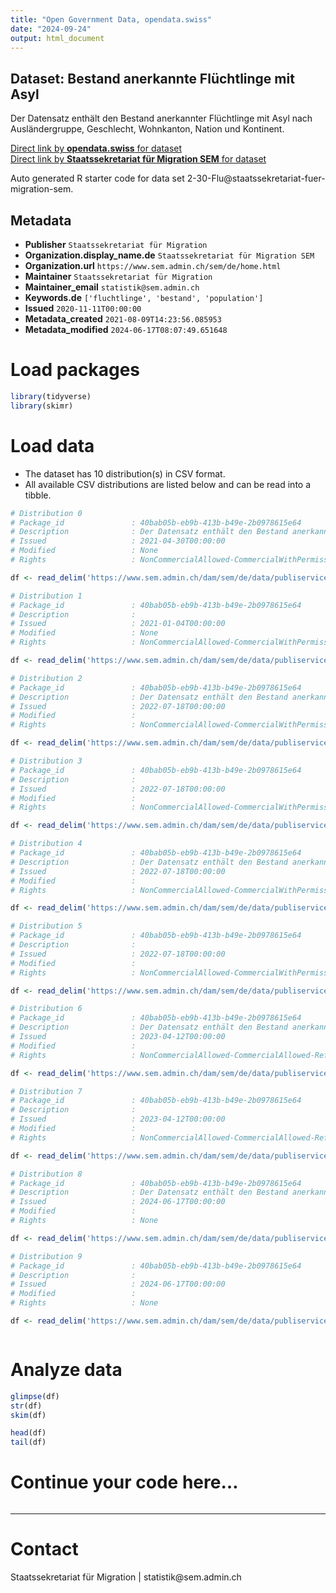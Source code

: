 ```yaml
---
title: "Open Government Data, opendata.swiss"
date: "2024-09-24"
output: html_document
---
```


## Dataset: Bestand anerkannte Flüchtlinge mit Asyl

Der Datensatz enthält den Bestand anerkannter Flüchtlinge mit Asyl nach Ausländergruppe, Geschlecht, Wohnkanton, Nation und Kontinent.

[Direct link by **opendata.swiss** for dataset](https://opendata.swiss/de/dataset/bestand-anerkannte-fluchtlinge-mit-asyl)<br>
[Direct link by **Staatssekretariat für Migration SEM** for dataset](https://www.sem.admin.ch/sem/de/home/publiservice/statistik/auslaenderstatistik.html)

Auto generated R starter code for data set 2-30-Flu@staatssekretariat-fuer-migration-sem.

## Metadata

- **Publisher** `Staatssekretariat für Migration`
- **Organization.display_name.de** `Staatssekretariat für Migration SEM`
- **Organization.url** `https://www.sem.admin.ch/sem/de/home.html`
- **Maintainer** `Staatssekretariat für Migration`
- **Maintainer_email** `statistik@sem.admin.ch`
- **Keywords.de** `['fluchtlinge', 'bestand', 'population']`
- **Issued** `2020-11-11T00:00:00`
- **Metadata_created** `2021-08-09T14:23:56.085953`
- **Metadata_modified** `2024-06-17T08:07:49.651648`


# Load packages

```r

library(tidyverse)
library(skimr)

```

# Load data

-   The dataset has 10 distribution(s) in CSV format.
-   All available CSV distributions are listed below and can be read into a tibble.

```r

# Distribution 0
# Package_id               : 40bab05b-eb9b-413b-b49e-2b0978615e64
# Description              : Der Datensatz enthält den Bestand anerkannter Flüchtlinge mit Asyl nach Ausländergruppe, Geschlecht, Wohnkanton, Nation und Kontinent Ende 2019.
# Issued                   : 2021-04-30T00:00:00
# Modified                 : None
# Rights                   : NonCommercialAllowed-CommercialWithPermission-ReferenceRequired

df <- read_delim('https://www.sem.admin.ch/dam/sem/de/data/publiservice/statistik/auslaenderstatistik/2019/csv/2-30-Best-Flu-d-2019.csv.download.csv/2-30-Best-Flu-d-2019.csv')

# Distribution 1
# Package_id               : 40bab05b-eb9b-413b-b49e-2b0978615e64
# Description              : 
# Issued                   : 2021-01-04T00:00:00
# Modified                 : None
# Rights                   : NonCommercialAllowed-CommercialWithPermission-ReferenceRequired

df <- read_delim('https://www.sem.admin.ch/dam/sem/de/data/publiservice/statistik/auslaenderstatistik/2019/csv/2-30-Effectif-Refu-f-2019.csv.download.csv/2-30-Effectif-Refu-f-2019.csv')

# Distribution 2
# Package_id               : 40bab05b-eb9b-413b-b49e-2b0978615e64
# Description              : Der Datensatz enthält den Bestand anerkannter Flüchtlinge mit Asyl nach Ausländergruppe, Geschlecht, Wohnkanton, Nation und Kontinent Ende 2020. 
# Issued                   : 2022-07-18T00:00:00
# Modified                 : 
# Rights                   : NonCommercialAllowed-CommercialWithPermission-ReferenceRequired

df <- read_delim('https://www.sem.admin.ch/dam/sem/de/data/publiservice/statistik/auslaenderstatistik/2020/csv/2-30-Best-Flu-d-2020.csv.download.csv/2-30-Best-Flu-d-2020.csv')

# Distribution 3
# Package_id               : 40bab05b-eb9b-413b-b49e-2b0978615e64
# Description              : 
# Issued                   : 2022-07-18T00:00:00
# Modified                 : 
# Rights                   : NonCommercialAllowed-CommercialWithPermission-ReferenceRequired

df <- read_delim('https://www.sem.admin.ch/dam/sem/de/data/publiservice/statistik/auslaenderstatistik/2020/csv/2-30-Effectif-Refu-f-2020.csv.download.csv/2-30-Effectif-Refu-f-2020.csv')

# Distribution 4
# Package_id               : 40bab05b-eb9b-413b-b49e-2b0978615e64
# Description              : Der Datensatz enthält den Bestand anerkannter Flüchtlinge mit Asyl nach Ausländergruppe, Geschlecht, Wohnkanton, Nation und Kontinent Ende 2021.  Anmerkung: Vereinigtes Königreich wird neu den Drittstaaten angegliedert. 
# Issued                   : 2022-07-18T00:00:00
# Modified                 : 
# Rights                   : NonCommercialAllowed-CommercialWithPermission-ReferenceRequired

df <- read_delim('https://www.sem.admin.ch/dam/sem/de/data/publiservice/statistik/auslaenderstatistik/2021/csv/2-30-Best-Flu-d-2021.csv.download.csv/2-30-Best-Flu-d-2021.csv')

# Distribution 5
# Package_id               : 40bab05b-eb9b-413b-b49e-2b0978615e64
# Description              : 
# Issued                   : 2022-07-18T00:00:00
# Modified                 : 
# Rights                   : NonCommercialAllowed-CommercialWithPermission-ReferenceRequired

df <- read_delim('https://www.sem.admin.ch/dam/sem/de/data/publiservice/statistik/auslaenderstatistik/2021/csv/2-30-Effectif-Refu-f-2021.csv.download.csv/2-30-Effectif-Refu-f-2021.csv')

# Distribution 6
# Package_id               : 40bab05b-eb9b-413b-b49e-2b0978615e64
# Description              : Der Datensatz enthält den Bestand anerkannter Flüchtlinge mit Asyl nach Ausländergruppe, Geschlecht, Wohnkanton, Nation und Kontinent Ende 2022. 
# Issued                   : 2023-04-12T00:00:00
# Modified                 : 
# Rights                   : NonCommercialAllowed-CommercialAllowed-ReferenceNotRequired

df <- read_delim('https://www.sem.admin.ch/dam/sem/de/data/publiservice/statistik/auslaenderstatistik/2022/csv/2-30-Best-Flu-d-2022.csv.download.csv/2-30-Best-Flu-d-2022.csv')

# Distribution 7
# Package_id               : 40bab05b-eb9b-413b-b49e-2b0978615e64
# Description              : 
# Issued                   : 2023-04-12T00:00:00
# Modified                 : 
# Rights                   : NonCommercialAllowed-CommercialAllowed-ReferenceNotRequired

df <- read_delim('https://www.sem.admin.ch/dam/sem/de/data/publiservice/statistik/auslaenderstatistik/2022/csv/2-30-Effectif-Refu-f-2022.csv.download.csv/2-30-Effectif-Refu-f-2022.csv')

# Distribution 8
# Package_id               : 40bab05b-eb9b-413b-b49e-2b0978615e64
# Description              : Der Datensatz enthält den Bestand anerkannter Flüchtlinge mit Asyl nach Ausländergruppe, Geschlecht, Wohnkanton, Nation und Kontinent Ende 2023.
# Issued                   : 2024-06-17T00:00:00
# Modified                 : 
# Rights                   : None

df <- read_delim('https://www.sem.admin.ch/dam/sem/de/data/publiservice/statistik/auslaenderstatistik/2023/csv/2-30-Best-Flu-d-2023.csv.download.csv/2-30-Best-Flu-d-2023.csv')

# Distribution 9
# Package_id               : 40bab05b-eb9b-413b-b49e-2b0978615e64
# Description              : 
# Issued                   : 2024-06-17T00:00:00
# Modified                 : 
# Rights                   : None

df <- read_delim('https://www.sem.admin.ch/dam/sem/de/data/publiservice/statistik/auslaenderstatistik/2023/csv/2-30-Effectif-Refu-f-2023.csv.download.csv/2-30-Effectif-Refu-f-2023.csv')



```

# Analyze data

```r

glimpse(df)
str(df)
skim(df)

head(df)
tail(df)

```

# Continue your code here...

```r

```

------------------------------------------------------------------------

# Contact

Staatssekretariat für Migration | statistik@sem.admin.ch
